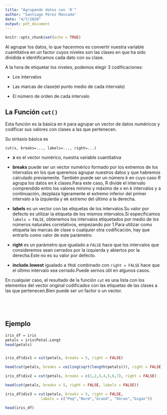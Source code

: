 ```yaml
---
title: "Agrupando datos con `R`"
author: "Santiago Pérez Moncada"
date: "4/7/2020"
output: pdf_document
---
```


```r
knitr::opts_chunk$set(echo = TRUE)
```

Al agrupar los datos, lo que hacenmos es convertir nuestra variable cuantitativa en un factor cuyos niveles son las clases en que ha sido dividida e identificamos cada dato con su clase.


A la hora de etiquetar los niveles, podemos elegir 3 codificaciones:

*   Los intervalos

*   Las marcas de clase(el punto medio de cada intervalo)

*   El número de orden de cada intervalo


## La Función `cut()`

Esta función es la básica en `R` para agrupar un vector de datos numéricos y codificar sus valores con clases a las que pertenecen.

Su sintaxis básica es

`cut(x, breaks=..., labels=..., right=...)`

*   **x** es el vector numérico, nuestra variable cuantitativa

*   **breaks** puede ser un vector numérico formado por los extremos de los intervalos en los que queremos agrupar nuestros datos y que habremos calculado previamente. También puede ser un número $k$ en cuyo caso R agrupa los datos en $k$ clases.Para este caso, R divide el intervalo comprendido entro los valores mínimo y máximo de $x$ en $k$ intervalos y a continuación, dezplaza ligeramente el extremo inferior del primer intervalo a la izquierda y ek extremo del último a la derecha.

*   **labels** es un vector con las etiquetas de los intervalos.Su valor por defecto es utilizar la etiqueta de los mismos intervalos.Si especificamos `labels = FALSE`, obtenemos los intervalos etiquetados por medio de los números naturales correlativos, empezando por 1.Para utilizar como etiqueta las marcas de clase o cualquier otra codificación, hay que entrarlo como valor de este parámetro.

*   **right** es un parámetro que igualado a `FALSE` hace que los intervalos que consideremos sean cerrados por la izquierda y abiertos por la derecha.Este no es su valor por defecto.

*   **include.lowest** igualado a `TRUE` combinado con `right = FALSE` hace que el último intervalo sea cerrado.Puede sernos útil en algunos casos.

En cualquier caso, el resultado de la función `cut` es una lista con los elementos del vector original codificados con las etiquetas de  las clases a las que pertenecen.Bien puede ser un factor o un vector.

$$\;$$
$$\;$$

## Ejemplo

```r
iris_df = iris
petals = iris$Petal.Lengt
head(petals)


iris_df$div1 = cut(petals, breaks = 5, right = FALSE)

head(cut(petals, breaks = ceiling(sqrt(length(petals))), right = FALSE))

iris_df$div2 = cut(petals, breaks = c(1,2,3,4,5,6,7), right = FALSE)

head(cut(petals, breaks = 5, right = FALSE, labels = FALSE))

iris_df$div3 = cut(petals, breaks = 5, right = FALSE,
                labels = c("Peq","Norm","Grand", "XGran","Gigan"))

head(iris_df)
```









